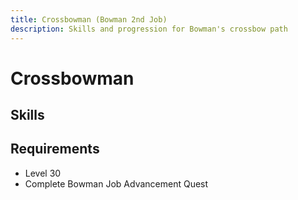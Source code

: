 ```yaml
---
title: Crossbowman (Bowman 2nd Job)
description: Skills and progression for Bowman's crossbow path
---
```


# Crossbowman

## Skills
<Table 
  data={skills}
  headers={["Icon", "Skill Name", "Master Level", "Description", "Type"]}
/>

## Requirements
- Level 30
- Complete Bowman Job Advancement Quest
